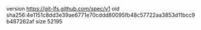 version https://git-lfs.github.com/spec/v1
oid sha256:4e1151c8dd3e39ae6771e70cddd80095fb48c57722aa3853d11bcc9b487262af
size 52195
